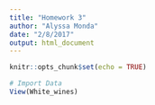 ```yaml
---
title: "Homework 3"
author: "Alyssa Monda"
date: "2/8/2017"
output: html_document
---
```


```r
knitr::opts_chunk$set(echo = TRUE)
```


```r
# Import Data
View(White_wines)
```


